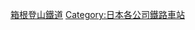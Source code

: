 {{Commonscat|Stations of Hakone Tozan Railway}}
{{DEFAULTSORT:Hakone Tozan}}
[[Category:箱根登山鐵道|]]
[[Category:日本各公司鐵路車站|Category:日本各公司鐵路車站]]